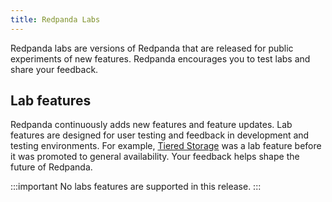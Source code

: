 ```yaml
---
title: Redpanda Labs
---
```


<head>
    <meta name="title" content="Redpanda Labs | Redpanda Docs"/>
    <meta name="description" content="Redpanda labs are product experiments. Redpanda encourages you to test labs and share your feedback."/>
    <link rel="canonical" href="https://docs.redpanda.com/docs/labs/" />
</head>


Redpanda labs are versions of Redpanda that are released for public experiments of new features. Redpanda encourages you to test labs and share your feedback.

<Cautions/>

## Lab features

Redpanda continuously adds new features and feature updates. Lab features are designed for user testing and feedback in development and testing environments. For example, [Tiered Storage](../manage/tiered-storage) was a lab feature before it was promoted to general availability. Your feedback helps shape the future of Redpanda.

:::important
No labs features are supported in this release.
:::
